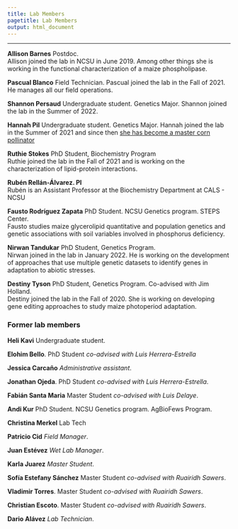 ```yaml
---
title: Lab Members
pagetitle: Lab Members
output: html_document
---
```



---


**Allison Barnes** Postdoc.   
Allison joined the lab in NCSU in June 2019. Among other things she is working in the functional characterization of a maize phospholipase.  
<a href="https://twitter.com/asiekmanbarnes">
<i class="fa fa-twitter" aria-hidden="true"></i>
</a>  

**Pascual Blanco** Field Technician.
Pascual joined the lab in the Fall of 2021. He manages all our field operations. 

**Shannon Persaud** Undergraduate student. Genetics Major.
Shannon joined the lab in the Summer of 2022. 

**Hannah Pil** Undergraduate student. Genetics Major.
Hannah joined the lab in the Summer of 2021 and since then [she has become a master corn pollinator](https://photos.app.goo.gl/B7gZ5gMczcBoPXcG6)

**Ruthie Stokes** PhD Student, Biochemistry Program   
Ruthie joined the lab in the Fall of 2021 and is working on the characterization of lipid-protein interactions.  
 
**Rubén Rellán-Álvarez. PI**  
Rubén is an Assistant Professor at the Biochemistry Department at CALS - NCSU  
<a href="https://twitter.com/rrellanalvarez">
<i class="fa fa-twitter" aria-hidden="true"></i>
</a>  <a href="https://github.com/rellan">
<i class="fa fa-github-alt" aria-hidden="true"></i>
</a> <a href="mailto:rrellan@ncsu.edu">
<i class="fa fa-envelope" aria-hidden="true"></i>
<a href="https://docs.google.com/document/d/1E65ePNEtdPm-f0BjjZN7RnOAzFzaW1RXS_hcn-Y8_Ls/edit?usp=sharing">
<i class="fa fa-file-text" aria-hidden="true"></i>
</a>  

**Fausto Rodríguez Zapata** PhD Student. NCSU Genetics program. STEPS Center.  
Fausto studies maize glycerolipid quantitative and population genetics and genetic associations with soil variables involved in phosphorus deficiency.  
<a href="https://twitter.com/chyscamuy">
<i class="fa fa-twitter" aria-hidden="true"></i>
</a>  <a href="https://github.com/faustovrz">
<i class="fa fa-github-alt" aria-hidden="true"></i>
</a>

**Nirwan Tandukar** PhD Student, Genetics Program.     
Nirwan joined in the lab in January 2022. He is working on the development of approaches that use multiple genetic datasets to identify genes in adaptation to abiotic stresses.   

**Destiny Tyson** PhD Student, Genetics Program. Co-advised with Jim Holland.    
Destiny joined the lab in the Fall of 2020. She is working on developing gene editing approaches to study maize photoperiod adaptation.    

### Former lab members  

**Heli Kavi** Undergraduate student.

**Elohim Bello**. PhD Student *co-advised with Luis Herrera-Estrella*  

**Jessica Carcaño** *Administrative assistant*.  

**Jonathan Ojeda**. PhD Student *co-advised with Luis Herrera-Estrella*.  
<a href="https://twitter.com/jonojedarivera">
<i class="fa fa-twitter" aria-hidden="true"></i>
</a>  

**Fabián Santa Maria** Master Student *co-advised with Luis Delaye*.   

**Andi Kur** PhD Student. NCSU Genetics program. AgBioFews Program.   
<a href="https://twitter.com/Andi_Kur_">
<i class="fa fa-twitter" aria-hidden="true"></i>
</a>  

**Christina Merkel** Lab Tech   

**Patricio Cid** *Field Manager*.  

**Juan Estévez** *Wet Lab Manager*.  

**Karla Juarez** *Master Student*.   

**Sofía Estefany Sánchez** Master Student *co-advised with Ruairidh Sawers*. 

**Vladimir Torres**. Master Student *co-advised with Ruairidh Sawers*.    

**Christian Escoto**. Master Student *co-advised with Ruairidh Sawers*.   

**Dario Alávez** *Lab Technician*. 